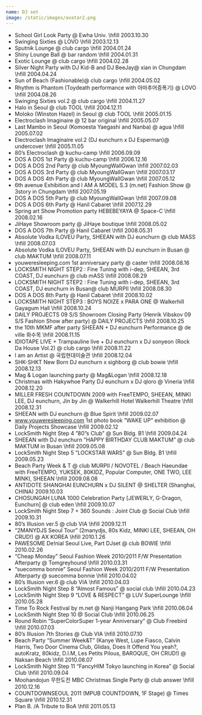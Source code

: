 ```yaml
---
name: DJ set
image: /static/images/avatar2.png
---
```


- School Girl Look Party @ Ewha Univ. \hfill 2003.10.30
- Swinging Sixties @ LOVO \hfill 2003.12.13
- Sputnik Lounge @ club cargo \hfill 2004.01.24
- Shiny Lounge Ball @ bar random \hfill 2004.01.31
- Exotic Lounge @ club cargo \hfill 2004.02.28
- Silver Night Party with DJ Kid-B and DJ BeeJay@ xian in Chungdam \hfill 2004.04.24
- Sun of Beach (Fashionable)@ club cargo \hfill 2004.05.02
- Rhythm is Phantom (Toydeath performance with 아마추어증폭기) @ LOVO \hfill 2004.08.26
- Swinging Sixties vol.2 @ club cargo \hfill 2004.11.27
- Halo in Seoul @ club TOOL \hfill 2004.12.11
- Moloko (Winston Hazel) in Seoul @ club TOOL \hfill 2005.01.15
- Electroclash Imaginaire @ 12 bar original \hfill 2005.05.07
- Last Mambo in Seoul (Komoesta Yaegashi and Nanba) @ agua \hfill 2005.07.02
- Electroclash Imaginaire vol.2 (DJ eunchurn x DJ Esperman)@ undercover \hfill 2005.11.05
- 80’s Electroclash @ kuchu-camp \hfill 2006.09.09
- DOS A DOS 1st Party @ kuchu-camp \hfill 2006.12.16
- DOS A DOS 2nd Party @ club MyoungWallGwan \hfill 2007.02.03
- DOS A DOS 3rd Party @ club MyoungWallGwan \hfill 2007.03.17
- DOS A DOS 4th Party @ club MyoungWallGwan \hfill 2007.05.12
- 6th avenue Exhibition and I AM A MODEL S.3 (m.net) Fashion Show @ 3story in Chungdam \hfill 2007.05.19
- DOS A DOS 5th Party @ club MyoungWallGwan \hfill 2007.09.08
- DOS A DOS 6th Party @ Hanil Cabaret \hfill 2007.12.29
- Spring art Show Promotion party HEBEBEYAYA @ Space-C \hfill 2008.02.16
- JiHaye Showroom party @ JiHaye boutique \hfill 2008.05.02
- DOS A DOS 7th Party @ Hanil Cabaret \hfill 2008.05.31
- Absolute Vodka ILOVEU Party, SHEEAN with DJ eunchurn @ club MASS \hfill 2008.07.03
- Absolute Vodka ILOVEU Party, SHEEAN with DJ eunchurn in Busan @ club MAKTUM \hfill 2008.07.11
- youweresleeping.com 1st anniversary party @ caster \hfill 2008.08.16
- LOCKSMITH NIGHT STEP2 : Fine Tuning with i-dep, SHEEAN, 3rd COAST, DJ eunchurn @ club mASS \hfill 2008.08.29
- LOCKSMITH NIGHT STEP2 : Fine Tuning with i-dep, SHEEAN, 3rd COAST, DJ eunchurn in Busan@ club MURPII \hfill 2008.08.30
- DOS A DOS 8th Party @ Hanil Cabaret \hfill 2008.10.02
- LOCKSMITH NIGHT STEP3 : BOYS NOIZE x PARA ONE @ Walkerhill Gayagum Hall \hfill 2008.10.24
- DAILY PROJECTS 09 S/S Showroom Closing Party (Henrik Vibskov 09 S/S Fashion Show after party) @ DAILY PROJECTS \hfill 2008.10.25
- the 10th MKMF after party SHEEAN + DJ eunchurn Performance @ de ville 화수목 \hfill 2008.11.15
- IDIOTAPE LIVE + Trampauline live + DJ eunchurn x DJ sonyeon (Rock Da House Vol.2) @ club cargo \hfill 2008.11.22
- I am an Artist @ 국립현대미술관 \hfill 2008.12.04
- SHK-SHKT New Born DJ eunchurn x sighborg @ club bowie \hfill 2008.12.13
- Mag \& Logan launching party @ Mag\&Logan \hfill 2008.12.18
- Christmas with Hakywhoe Party DJ eunchurn x DJ qloro @ Vineria \hfill 2008.12.20
- MILLER FRESH COUNTDOWN 2009 with FreeTEMPO, SHEEAN, MINKI LEE, DJ eunchurn, Jin by Jin @ Walkerhill Hotel Walkerhill Theatre \hfill 2008.12.31
- SHEEAN with DJ eunchurn @ Blue Spirit \hfill 2009.02.07
- www.youweresleeping.com 1st photo book ”WAKE UP” exhibition @ Daily Projects Showcase \hfill 2009.02.12
- LockSmith Night Step 4 ”80”s Club” @ Sun Bldg. B1 \hfill 2009.04.24
- SHEEAN with DJ eunchurn ”HAPPY BIRTHDAY CLUB MAKTUM” @ club MAKTUM in Busan \hfill 2009.05.08
- LockSmith Night Step 5 ”LOCKSTAR WARS” @ Sun Bldg. B1 \hfill 2009.05.23
- Beach Party Week \& T @ club MURPII / NOVOTEL / Beach Haeundae with FreeTEMPO, YUKSEK, 80KIDZ, Popular Computer, ONE TWO, LEE MINKI, SHEEAN \hfill 2009.08.08
- ANTIDOTE SHANGHAI EUNCHURN x DJ SILENT @ SHELTER (Shanghai, CHINA) 2009.10.03
- CHOSUNGAH LUNA 1000 Celebration Party [JEWERLY, G-Dragon, Eunchurn] @ club eden \hfill 2009.10.07
- LockSmith Night Step 7 + 360 Sounds : Joint Club @ Social Club \hfill 2009.10.31
- 80’s Illusion ver.5 @ club VIA \hfill 2009.12.11
- “2MANYDJS Seoul Tour” (2manydjs, 80s Kidz, MINKI LEE, SHEEAN, OH CRUD!) @ AX KOREA \hfill 2010.1.26
- PAWESOME De!nial Seoul Live, Part DJset @ club BOWIE \hfill 2010.02.26
- “Cheap Monday” Seoul Fashion Week 2010/2011 F/W Presentation Afterparty @ Tomgreyhound \hfill 2010.03.31
- “suecomma bonnie” Seoul Fashion Week 2010/2011 F/W Presentation Afterparty @ suecomma bonnie \hfill 2010.04.02
- 80’s Illusion ver.6 @ club VIA \hfill 2010.04.03
- LockSmith Night Step 8 “Almost Famous” @ social club \hfill 2010.04.23
- LockSmith Night Step 9 “LOVE \& RESPECT” @ LUV SuperLounge \hfill 2010.05.28
- Time To Rock Festival by m.net @ Nanji Hangang Park \hfill 2010.06.04
- LockSmith Night Step 10 @ Social Club \hfill 2010.06.25
- Round Robin “SuperColorSuper 1-year Anniversary” @ Club Freebird \hfill 2010.07.03
- 80’s Illusion 7th Stories @ Club VIA \hfill 2010.07.10
- Beach Party “Summer Week\&T” (Kanye West, Lupe Fiasco, Calvin Harris, Two Door Cinema Club, Glidas, Does It Offend You yeah?, autoKratz, 80kidz, D.I.M, Les Petits Pilous, BAROQUE, OH CRUD!) @ Naksan Beach \hfill 2010.08.07
- LockSmith Night Step 11 “FancyHIM Tokyo launching in Korea” @ Social Club \hfill 2010.09.04
- Moohandojun 무한도전 MBC Christmas Single Party @ club answer \hfill 2010.12.16
- COUNTDOWNSEOUL 2011 (MPUB COUNTDOWN, 1F Stage) @ Times Square \hfill 2010.12.31
- Plan B. /A Tribute to BoA \hfill 2011.05.13
